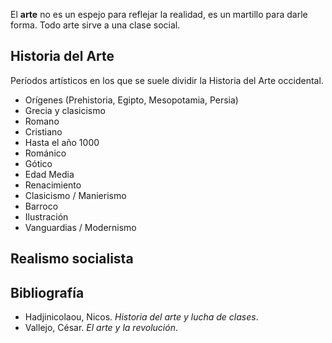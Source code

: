{{header|1=Arte}}

El '''arte''' no es un espejo para reflejar la realidad, es un martillo para darle forma. Todo arte sirve a una clase social.

== Historia del Arte ==

Períodos artísticos en los que se suele dividir la Historia del Arte occidental.

<ul>
    <li>Orígenes (Prehistoria, Egipto, Mesopotamia, Persia)</li>
    <li>Grecia y clasicismo</li>
    <li>Romano</li>
    <li>Cristiano</li>
    <li>Hasta el año 1000</li>
    <li>Románico</li>
    <li>Gótico</li>
    <li>Edad Media</li>
    <li>Renacimiento</li>
    <li>Clasicismo / Manierismo</li>
    <li>Barroco</li>
    <li>Ilustración</li>
    <li>Vanguardias / Modernismo</li>
</ul>

== Realismo socialista ==


== Bibliografía ==

<ul>
    <li>Hadjinicolaou, Nicos. <i>Historia del arte y lucha de clases</i>.</li>
    <li>Vallejo, César. <i>El arte y la revolución</i>.</li>
</ul>

{{footer}}
